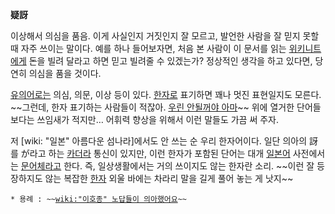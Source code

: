 '''疑訝'''

이상해서 의심을 품음. 이게 사실인지 거짓인지 잘 모르고, 발언한 사람을 잘 믿지 못할때 자주 쓰이는 말이다. 예를 하나 들어보자면, 처음 본 사람이 이 문서를 읽는 [[위키니트]]에게 돈을 빌려 달라고 하면 믿고 빌려줄 수 있겠는가? 정상적인 생각을 하고 있다면, 당연히 의심을 품을 것이다.

[[유의어]]로는 의심, 의문, 이상 등이 있다. [[한자]]로 표기하면 꽤나 멋진 표현일지도 모른다. ~~그런데, 한자 표기하는 사람들이 적잖아. [[우린 안될꺼야 아마]]~~ 위에 열거한 단어들보다는 쓰임새가 적지만… 어휘력 향상을 위해서 이런 말들도 가끔 써 주자.

저 [wiki: "일본" 아름다운 섬나라]에서도 안 쓰는 순 우리 한자어이다. 일단 의아의 訝를 が라고 하는 [[카더라]] 통신이 있지만, 이런 한자가 포함된 단어는 대개 [[일본어]] 사전에서는 [[문어체]]라고 한다. 즉, 일상생활에서는 거의 쓰이지도 않는 한자란 소리. ~~이런 잘 등장하지도 않는 복잡한 [[한자]] 외울 바에는 차라리 말을 길게 풀어 놓는 게 낫지~~

 * 용례 : ~~[[wiki:"이호종" 노답들이 의아했어요]]~~
